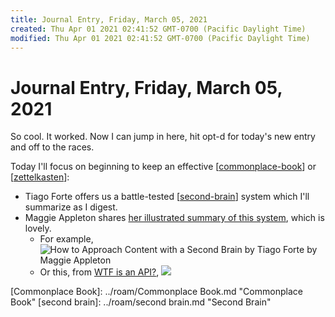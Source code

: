 ```yaml
---
title: Journal Entry, Friday, March 05, 2021
created: Thu Apr 01 2021 02:41:52 GMT-0700 (Pacific Daylight Time)
modified: Thu Apr 01 2021 02:41:52 GMT-0700 (Pacific Daylight Time)
---
```

# Journal Entry, Friday, March 05, 2021

So cool. It worked. Now I can jump in here, hit opt-d for today's new entry and off to the races.

Today I'll focus on beginning to keep an effective [[commonplace-book]] or [[zettelkasten]]:

- Tiago Forte offers us a battle-tested [[second-brain]] system which I'll summarize as I digest.
- Maggie Appleton shares [her illustrated summary of this system](https://maggieappleton.com/basb), which is lovely.
  - For example, ![How to Approach Content with a Second Brain by Tiago Forte by Maggie Appleton](/images/2021-03-05-10-16-02.png)
  - Or this, from [WTF is an API?](https://maggieappleton.com/api), ![](/images/2021-03-05-10-43-55.png)

[//begin]: # 'Autogenerated link references for markdown compatibility'

[Commonplace Book]: ../roam/Commonplace Book.md "Commonplace Book"
[second brain]: ../roam/second brain.md "Second Brain"

[//begin]: # "Autogenerated link references for markdown compatibility"
[commonplace-book]: ../../intend/commonplace-book "Commonplace Book"
[zettelkasten]: ../../intend/zettelkasten "Zettelkasten"
[second-brain]: ../../intend/second-brain "Second Brain"
[//end]: # "Autogenerated link references"